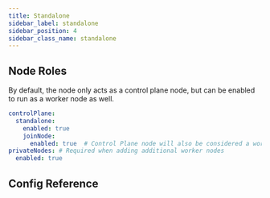```yaml
---
title: Standalone
sidebar_label: standalone
sidebar_position: 4
sidebar_class_name: standalone 
---
```




<TenancySupport standalone="true" />

<Standalone />

## Node Roles

By default, the node only acts as a control plane node, but can be enabled to run as a 
worker node as well. 

```yaml title="Allow control plane node to be a worker node"
controlPlane:
  standalone:
    enabled: true
    joinNode: 
      enabled: true  # Control Plane node will also be considered a worker node 
privateNodes: # Required when adding additional worker nodes
  enabled: true
```

## Config Reference
<StandaloneConfig />